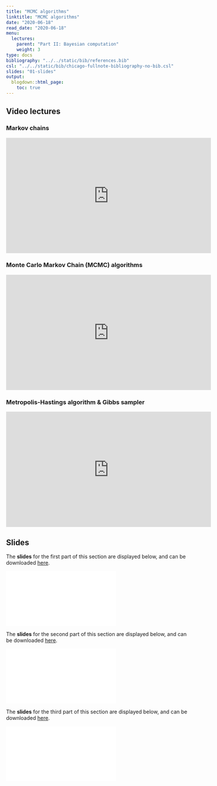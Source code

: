 ```yaml
---
title: "MCMC algorithms"
linktitle: "MCMC algorithms"
date: "2020-06-18"
read_date: "2020-06-18"
menu:
  lectures:
    parent: "Part II: Bayesian computation"
    weight: 3
type: docs
bibliography: "../../static/bib/references.bib"
csl: "../../static/bib/chicago-fullnote-bibliography-no-bib.csl"
slides: "01-slides"
output:
  blogdown::html_page:
    toc: true
---
```


## Video lectures

### Markov chains
<iframe width="560" height="315" src="https://www.youtube.com/embed/" frameborder="0" allow="accelerometer; autoplay; encrypted-media; gyroscope; picture-in-picture" allowfullscreen></iframe>

### Monte Carlo Markov Chain (MCMC) algorithms
<iframe width="560" height="315" src="https://www.youtube.com/embed/" frameborder="0" allow="accelerometer; autoplay; encrypted-media; gyroscope; picture-in-picture" allowfullscreen></iframe>

### Metropolis-Hastings algorithm & Gibbs sampler
<iframe width="560" height="315" src="https://www.youtube.com/embed/" frameborder="0" allow="accelerometer; autoplay; encrypted-media; gyroscope; picture-in-picture" allowfullscreen></iframe>

## Slides

The **slides** for the first part of this section are displayed below, and can be downloaded [here](/slides/slidesMCMCMarkovChains.pdf).

<html>
<body>
  <object data="/slides/slidesMCMCMarkovChains.pdf##view=fit" type="application/pdf" width="420" height="237">
        <embed src="/slides/slidesMCMCMarkovChains.pdf##view=fit" type="application/pdf"/>
  </object>
</body>
</html>


The **slides** for the second part of this section are displayed below, and can be downloaded [here](/slides/slidesMCMCgeneral.pdf).

<html>
<body>
  <object data="/slides/slidesMCMCgeneral.pdf##view=fit" type="application/pdf" width="420" height="237">
        <embed src="/slides/slidesMCMCgeneral.pdf##view=fit" type="application/pdf"/>
  </object>
</body>
</html>

The **slides** for the third part of this section are displayed below, and can be downloaded [here](/slides/slidesMCMCMHGibbs.pdf).

<html>
<body>
  <object data="/slides/slidesMCMCMHGibbs.pdf##view=fit" type="application/pdf" width="420" height="237">
        <embed src="/slides/slidesMCMCMHGibbs.pdf##view=fit" type="application/pdf"/>
  </object>
</body>
</html>
